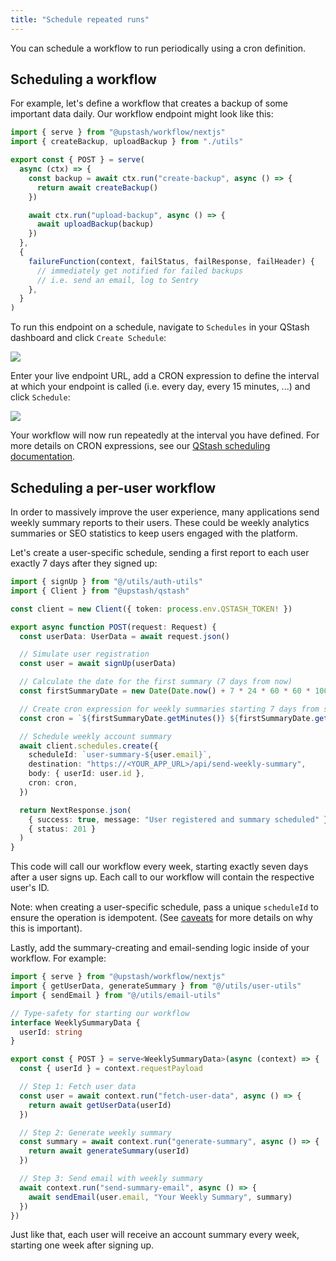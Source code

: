 ```yaml
---
title: "Schedule repeated runs"
---
```


You can schedule a workflow to run periodically using a cron definition.

## Scheduling a workflow

For example, let's define a workflow that creates a backup of some important data daily. Our workflow endpoint might look like this:

```typescript api/workflow/route.ts
import { serve } from "@upstash/workflow/nextjs"
import { createBackup, uploadBackup } from "./utils"

export const { POST } = serve(
  async (ctx) => {
    const backup = await ctx.run("create-backup", async () => {
      return await createBackup()
    })

    await ctx.run("upload-backup", async () => {
      await uploadBackup(backup)
    })
  },
  {
    failureFunction(context, failStatus, failResponse, failHeader) {
      // immediately get notified for failed backups
      // i.e. send an email, log to Sentry
    },
  }
)
```

To run this endpoint on a schedule, navigate to `Schedules` in your QStash dashboard and click `Create Schedule`:

<Frame>
  <img src="/img/qstash-workflow/create_schedule.png" />
</Frame>

Enter your live endpoint URL, add a CRON expression to define the interval at which your endpoint is called (i.e. every day, every 15 minutes, ...) and click `Schedule`:

<Frame>
  <img src="/img/qstash-workflow/schedule_workflow.png" />
</Frame>

Your workflow will now run repeatedly at the interval you have defined. For more details on CRON expressions, see our [QStash scheduling documentation](/qstash/features/schedules).

## Scheduling a per-user workflow

In order to massively improve the user experience, many applications send weekly summary reports to their users. These could be weekly analytics summaries or SEO statistics to keep users engaged with the platform.

Let's create a user-specific schedule, sending a first report to each user exactly 7 days after they signed up:

```typescript api/sign-up/route.ts
import { signUp } from "@/utils/auth-utils"
import { Client } from "@upstash/qstash"

const client = new Client({ token: process.env.QSTASH_TOKEN! })

export async function POST(request: Request) {
  const userData: UserData = await request.json()

  // Simulate user registration
  const user = await signUp(userData)

  // Calculate the date for the first summary (7 days from now)
  const firstSummaryDate = new Date(Date.now() + 7 * 24 * 60 * 60 * 1000)

  // Create cron expression for weekly summaries starting 7 days from signup
  const cron = `${firstSummaryDate.getMinutes()} ${firstSummaryDate.getHours()} * * ${firstSummaryDate.getDay()}`

  // Schedule weekly account summary
  await client.schedules.create({
    scheduleId: `user-summary-${user.email}`,
    destination: "https://<YOUR_APP_URL>/api/send-weekly-summary",
    body: { userId: user.id },
    cron: cron,
  })

  return NextResponse.json(
    { success: true, message: "User registered and summary scheduled" },
    { status: 201 }
  )
}
```

This code will call our workflow every week, starting exactly seven days after a user signs up. Each call to our workflow will contain the respective user's ID.

Note: when creating a user-specific schedule, pass a unique `scheduleId` to ensure the operation is idempotent. (See [caveats](/workflow/basics/caveats) for more details on why this is important).

Lastly, add the summary-creating and email-sending logic inside of your workflow. For example:

```typescript api/send-weekly-summary/route.ts
import { serve } from "@upstash/workflow/nextjs"
import { getUserData, generateSummary } from "@/utils/user-utils"
import { sendEmail } from "@/utils/email-utils"

// Type-safety for starting our workflow
interface WeeklySummaryData {
  userId: string
}

export const { POST } = serve<WeeklySummaryData>(async (context) => {
  const { userId } = context.requestPayload

  // Step 1: Fetch user data
  const user = await context.run("fetch-user-data", async () => {
    return await getUserData(userId)
  })

  // Step 2: Generate weekly summary
  const summary = await context.run("generate-summary", async () => {
    return await generateSummary(userId)
  })

  // Step 3: Send email with weekly summary
  await context.run("send-summary-email", async () => {
    await sendEmail(user.email, "Your Weekly Summary", summary)
  })
})
```

Just like that, each user will receive an account summary every week, starting one week after signing up.